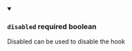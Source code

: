 
<details className="config-field" data-expandable="false" open>
<summary>

### `disabled` <span class="config-field-required" data-required="false">required</span> <span class="config-field-type">boolean</span> <span class="config-field-default"></span>

Disabled can be used to disable the hook

</summary>



</details>
